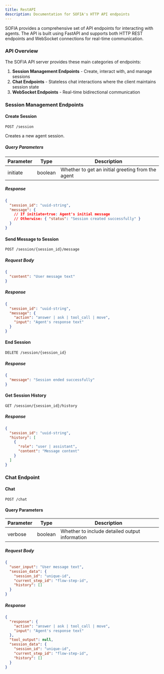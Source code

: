 ```yaml
---
title: RestAPI
description: Documentation for SOFIA's HTTP API endpoints
---
```


SOFIA provides a comprehensive set of API endpoints for interacting with agents. The API is built using FastAPI and supports both HTTP REST endpoints and WebSocket connections for real-time communication.

### API Overview

The SOFIA API server provides these main categories of endpoints:

1. **Session Management Endpoints** - Create, interact with, and manage sessions
2. **Chat Endpoints** - Stateless chat interactions where the client maintains session state
3. **WebSocket Endpoints** - Real-time bidirectional communication

### Session Management Endpoints

#### Create Session

`POST /session`

Creates a new agent session.

##### Query Parameters
| Parameter | Type    | Description                                      |
|-----------|---------|--------------------------------------------------|
| initiate  | boolean | Whether to get an initial greeting from the agent |

##### Response
```json
{
  "session_id": "uuid-string",
  "message": {
    // If initiate=true: Agent's initial message
    // Otherwise: { "status": "Session created successfully" }
  }
}
```

#### Send Message to Session

`POST /session/{session_id}/message`

##### Request Body
```json
{
  "content": "User message text"
}
```

##### Response
```json
{
  "session_id": "uuid-string",
  "message": {
    "action": "answer | ask | tool_call | move",
    "input": "Agent's response text"
  }
}
```

#### End Session

`DELETE /session/{session_id}`

##### Response
```json
{
  "message": "Session ended successfully"
}
```

#### Get Session History

`GET /session/{session_id}/history`

##### Response
```json
{
  "session_id": "uuid-string",
  "history": [
    {
      "role": "user | assistant",
      "content": "Message content"
    }
  ]
}
```

### Chat Endpoint

#### Chat

`POST /chat`

#### Query Parameters
| Parameter | Type    | Description                              |
|-----------|---------|------------------------------------------|
| verbose   | boolean | Whether to include detailed output information |

##### Request Body
```json
{
  "user_input": "User message text",
  "session_data": {
    "session_id": "unique-id",
    "current_step_id": "flow-step-id",
    "history": []
  }
}
```

##### Response
```json
{
  "response": {
    "action": "answer | ask | tool_call | move",
    "input": "Agent's response text"
  },
  "tool_output": null,
  "session_data": {
    "session_id": "unique-id",
    "current_step_id": "flow-step-id",
    "history": []
  }
}
```